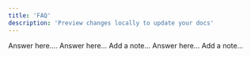 ```yaml
---
title: 'FAQ'
description: 'Preview changes locally to update your docs'
---
```



<AccordionGroup>
  <Accordion title="Question 1">
    Answer here....
  </Accordion>
  <Accordion title="Question 2">
    Answer here...
    <Note>
        Add a note...
    </Note>
  </Accordion>
    <Accordion title="Question 3">
    Answer here...
    <Note>
        Add a note...
    </Note>
  </Accordion>
</AccordionGroup>